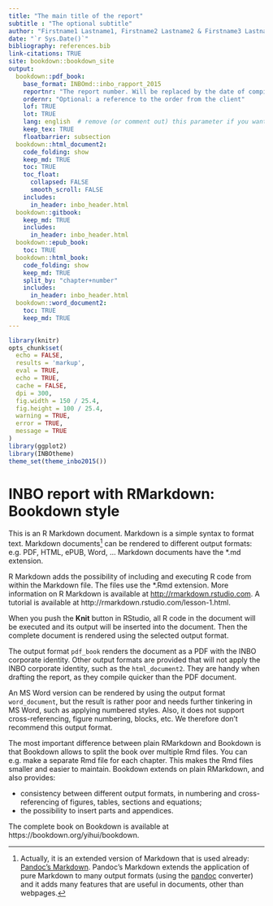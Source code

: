 ```yaml
---
title: "The main title of the report"
subtitle : "The optional subtitle"
author: "Firstname1 Lastname1, Firstname2 Lastname2 & Firstname3 Lastname3"
date: "`r Sys.Date()`"
bibliography: references.bib
link-citations: TRUE
site: bookdown::bookdown_site
output: 
  bookdown::pdf_book:
    base_format: INBOmd::inbo_rapport_2015
    reportnr: "The report number. Will be replaced by the date of compilation when missing."
    ordernr: "Optional: a reference to the order from the client"
    lof: TRUE
    lot: TRUE
    lang: english  # remove (or comment out) this parameter if you want Dutch
    keep_tex: TRUE
    floatbarrier: subsection
  bookdown::html_document2:
    code_folding: show
    keep_md: TRUE
    toc: TRUE
    toc_float:
      collapsed: FALSE
      smooth_scroll: FALSE
    includes:
      in_header: inbo_header.html
  bookdown::gitbook: 
    keep_md: TRUE
    includes:
      in_header: inbo_header.html
  bookdown::epub_book: 
    toc: TRUE
  bookdown::html_book:
    code_folding: show
    keep_md: TRUE
    split_by: "chapter+number"
    includes:
      in_header: inbo_header.html
  bookdown::word_document2:
    toc: TRUE
    keep_md: TRUE
---
```

```r
library(knitr)
opts_chunk$set(
  echo = FALSE, 
  results = 'markup',
  eval = TRUE,
  echo = TRUE,
  cache = FALSE,
  dpi = 300,
  fig.width = 150 / 25.4,
  fig.height = 100 / 25.4,
  warning = TRUE,
  error = TRUE,
  message = TRUE
)
library(ggplot2)
library(INBOtheme)
theme_set(theme_inbo2015())
```

# INBO report with RMarkdown: Bookdown style

This is an R Markdown document. Markdown is a simple syntax to format text. Markdown documents^[
Actually, it is an extended version of Markdown that is used already: [Pandoc's Markdown](http://pandoc.org/MANUAL.html#pandocs-markdown). Pandoc's Markdown extends the application of pure Markdown to many output formats (using the [pandoc](http://pandoc.org/) converter) and it adds many features that are useful in documents, other than webpages.]
can be rendered to different output formats: e.g. PDF, HTML, ePUB, Word, ...
Markdown documents have the *.md extension.

R Markdown adds the possibility of including and executing R code from within the Markdown file. The files use the *.Rmd extension.
More information on R Markdown is available at <http://rmarkdown.rstudio.com>. A tutorial is available at http://rmarkdown.rstudio.com/lesson-1.html.

When you push the **Knit** button in RStudio, all R code in the document will be executed and its output will be inserted into the document. Then the complete document is rendered using the selected output format.

The output format `pdf_book` renders the document as a PDF with the INBO corporate identity.
Other output formats are provided that will not apply the INBO corporate identity, such as the `html_document2`. They are handy when drafting the report, as they compile quicker than the PDF document.

An MS Word version can be rendered by using the output format `word_document`, but the result is rather poor and needs further tinkering in MS Word, such as applying numbered styles. Also, it does not support cross-referencing, figure numbering, blocks, etc. We therefore don't recommend this output format.

The most important difference between plain RMarkdown and Bookdown is that Bookdown allows to split the book over multiple Rmd files. You can e.g. make a separate Rmd file for each chapter. This makes the Rmd files smaller and easier to maintain.
Bookdown extends on plain RMarkdown, and also provides:

- consistency between different output formats, in numbering and cross-referencing of figures, tables, sections and equations;
- the possibility to insert parts and appendices.

The complete book on Bookdown is available at https://bookdown.org/yihui/bookdown.
